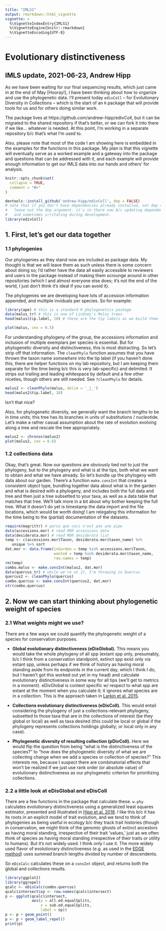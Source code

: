 ```yaml
---
title: "IMLS1"
output: rmarkdown::html_vignette
vignette: >
  %\VignetteIndexEntry{IMLS1}
  %\VignetteEngine{knitr::rmarkdown}
  %\VignetteEncoding{UTF-8}
---
```

# Evolutionary distinctiveness
## IMLS update, 2021-06-23, Andrew Hipp
As we have been waiting for our final sequencing results, which just came in at the end of May [Hooray!], I have been thinking about how to organize and use the phylogenetic data. I'll present today `edivColl` -- for Evolutionary Diversity in Collections -- which is the start of an `R` package that will provide tools for us and for others doing similar work.

The package lives at https://github.com/andrew-hipp/edivColl, but it can be migrated to the shared repository if that's better, or we can fork it into there if we like... whatever is needed. At this point, I'm working in a separate repository b/c that's what I'm used to.

Also, please note that most of the code I am showing here is embedded in the examples for the functions in this package. My plan is that this vignette will eventually serve as a worked example and a gateway into the package and questions that can be addressed with it, and each example will provide enough information to get our IMLS data into our hands and others' for analysis.

```r
knitr::opts_chunk$set(
  collapse = TRUE,
  comment = "#>"
)
```

```r
devtools::install_github('andrew-hipp/edivColl', dep = FALSE)
# note that if you don't have dependencies already installed, set dep = TRUE or
#   leave out the dep argument. it's in there now b/c updating dependencies is enforced
#   and sometimes irritating during development.
library(edivColl)
```
## 1. First, let's get our data together
### 1.1 phylogenies
Our phylogenies as they stand now are included as package data. My thought is that we will leave them as such unless there is some concern about doing so; I'd rather have the data all easily accessible to reviewers and users in the package instead of making them scrounge around in other repositories (which I and almost everyone else does; it's not the end of the world, I just don't think it's ideal if you can avoid it).

The phylogenies we are developing have lots of accession information appended, and multiple inviduals per species. So for example:

```r
library(ape) # this is a standard R phylogenetics package
data(malus_tr) # this is one of Lindsey's Malus trees
head(malus$tip.label, 10) # these are the tip labels as we build them
```
```r
plot(malus, cex = 0.5)
```

For understanding phylogeny of the group, the accessions information and inclusion of multiple exemplars per species is essential. But for phylogenetic diversity and distinctiveness, this is most distracting. So let's strip off that information. The `cleanPhylo` function assumes that you have thrown the taxon name _somewhere_ into the tip label (if you haven't done this, there are helper functions on my lab repository, but I am keeping them separate for the time being b/c this is very lab-specific) and delimited. It strips out trailing and leading whitespace by default and a few other niceties, though others are still needed. See `?cleanPhylo` for details.

```r
malus2 <- cleanPhylo(malus, delim = '_|_')
head(malus2$tip.label, 20)
```

Isn't that nice?

Also, for phylogenetic diversity, we generally want the branch lengths to be in time units; this tree has its branches in units of substitutions / nucleotide. Let's make a rather casual assumption about the rate of evolution evolving along a tree and rescale the tree appropriately.

```r
malus2 <- chronos(malus2)
plot(malus2, cex = 0.6)
```

### 1.2 collections data
Okay, that's great. Now our questions are obviously tied not to just the phylogeny, but to the phylogeny and what is at the tips, both what we want to obtain and what we have already. So let's bundle up the phylogeny with data about our garden. There's a function `make.consInt` that creates a consistent object type, bundling together data about what is in the garden and what is desired with a phylogeny, and includes both the full data and tree and then just a tree subsetted to your taxa, as well as a data table that matches that tree. We'll talk more in a bit about why bother keeping the full tree. What it doesn't do yet is timestamp the data import and the file locations, which would be worth doing! I am relegating this information for the time being to the (partial) documentation of the datasets.

```r
require(magrittr) # parce que ceci n'est pas une pipe
data(accessions.mor) # read MOR accessions data
data(desiderata.mor) # read MOR desiderata list
temp <- c(accessions.mor$Taxon, desiderata.mor$taxon_name) %>%
   unique %>% sort
dat.mor <- data.frame(inGarden = temp %in% accessions.mor$Taxon,
                      wanted = temp %in% desiderata.mor$taxon_name,
                      row.names = temp)
rm(temp)
combo.malus <- make.consInt(malus2, dat.mor)
data(quercus_tr) # while we're at it, I'm throwing in Quercus
quercus2 <- cleanPhylo(quercus)
combo.quercus <- make.consInt(quercus2, dat.mor)
str(combo.quercus)
```

## 2. Now we can start thinking about phylogenetic weight of species
### 2.1 What weights might we use?
There are a few ways we could quantify the phylogenetic weight of a species for conservation purposes.

  * __Global evolutionary distinctiveness (eDisGlobal).__ This means you would take the whole phylogeny of all spp (extant spp only, presumably, b/c I think from a conservation standpoint, extinct spp exist only via extant spp, unless perhaps if we think of history as having moral standing aside from its endpoints in the current day, which I think I do, but I haven't got this worked out yet in my head) and calculate evolutionary distinctiveness in some way for all tips (we'll get to metrics in a moment). eDivGlobal is context specific w/ respect to what spp are extant at the moment when you calculate it; it ignores what species are in a collection. This is the approach taken in [Larkin et al. 2015](https://journals.plos.org/plosone/article?id=10.1371/journal.pone.0156973).

  * __Collections evolutionary distinctiveness (eDisColl).__ This would entail considering the phylogeny of just a collections-relevant phylogeny, subsetted to those taxa that are in the collections of interest (be they global or local) as well as taxa desired (this could be local or global if the phylogeny represents collections holdings globally; or local only in any case).

  * __Phylogenetic diversity of resulting collection (pDivColl).__ Here we would flip the question from being "what is the distinctiveness of the species?" to "how does the phylogenetic diversity of what we are collecting change when we add a species or collection of species?" This interests me, because I suspect there are combinatorial effects that won't be realized if we just use rank order (or absolute value) of evolutionary distinctiveness as our phylogenetic criterion for prioritizing collections.

### 2.2 a little look at eDisGlobal and eDisColl
There are a few functions in the package that calculate these. `w.phy` calculates evolutionary distinctiveness using a generalized least squares estimator, presented and illustrated in [Hipp et al. 2018](https://link.springer.com/chapter/10.1007/978-3-319-93145-6_10). I like this b/c it has its roots in an explicit model of trait evolution, and we tend to think of phylogenies as being useful in ecology b/c they track trait histories (though in conservation, we might think of the genomic ghosts of extinct ancestors as having moral standing, irrespective of their trait 'values,' just as we often think of species as having moral standing irrespective of their traits or utility to humans). But it's not widely used. I think only I use it. The more widely used flavor of evolutionary distinctiveness (e.g. as used in the [EDGE method](https://journals.plos.org/plosone/article?id=10.1371/journal.pone.0000296)) uses summed branch lengths divided by number of descendents.

So `eDisCalc` calculates these on a `consInt` object, and returns both the global and collections results.

```r
library(ggplot2)
library(ggrepel)
qcalc <- eDisCalc(combo.quercus)
qcalc$intersect$sp <- row.names(qcalc$intersect)
p <- ggplot(qcalc$intersect,
            aes(y = all.ed.equalSplits,
                x = sub.ed.equalSplits,
                label = sp))
p <- p + geom_point()
p <- p + geom_label_repel()
print(p)
```
